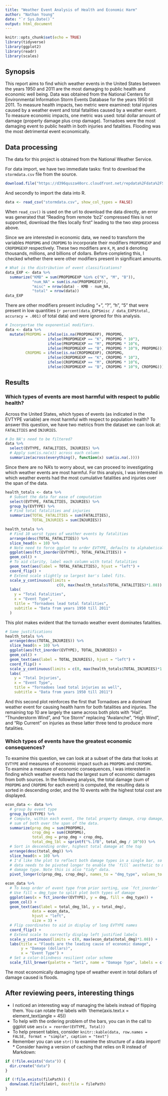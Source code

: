 ```yaml
---
title: "Weather Event Analysis of Health and Economic Harm"
author: "Nathan Young"
date: "`r Sys.Date()`"
output: html_document
---
```


```r
knitr::opts_chunk$set(echo = TRUE)
library(tidyverse)
library(ggplot2)
library(readr)
library(scales)
```

## Synopsis  
This report aims to find which weather events in the United States between the years 1950 and 2011 are the most damaging to public health and economic well being. Data was obtained from the National Centers for Environmental Information Storm Events Database for the years 1950 till 2011. To measure health impacts, two metric were examined: total injuries caused by a weather event and total fatalities caused by a weather event. To measure economic impacts, one metric was used: total dollar amount of damage (property damage plus crop damage). Tornadoes were the most damaging event to public health in both injuries and fatalities. Flooding was the most detrimental event economically. 

## Data processing  
The data for this project is obtained from the National Weather Service. 

For data import, we have two immediate tasks: first to download the `stormdata.csv` file from the source. 

```r
download.file("https://d396qusza40orc.cloudfront.net/repdata%2Fdata%2FStormData.csv.bz2", "stormdata.csv")
```

And secondly to import the data into R. 

```r
data <- read_csv("stormdata.csv", show_col_types = FALSE)
```

When `read_csv()` is used on the url to download the data directly, an error was generated that "Reading from remote 'bz2' compressed files is not supported, download the files locally first" leading to the two step process above. 

Since we are interested in economic data, we need to transform the variables `PROPDMG` and `CROPDMG` to incorporate their modifiers `PROPDMGEXP` and `CROPDMGEXP` respectively. These two modifiers are `K`, `M`, and `B` denoting thousands, millions, and billions of dollars. Before completing this, I checked whether there were other modifiers present in significant amounts. 

```r
# What is the distribution of event classifications?
data_EXP <- data %>% 
  summarize("KMB" = sum(PROPDMGEXP %in% c("K", "M", "B")), 
            "num_NA" = sum(is.na(PROPDMGEXP)), 
            "misc" = nrow(data) - KMB - num_NA, 
            "total" = nrow(data))
data_EXP
```

There are other modifiers present including "+", "?", "h", "5" that were present in low quantities (`r percent(data_EXP$misc / data_EXP$total, accuracy = .001)` of total data) and were ignored for this analysis. 

```r
# Incorportae the exponential modifiers. 
data <- data %>%
  mutate(PROPDMG = ifelse(is.na(PROPDMGEXP), PROPDMG, 
                   ifelse(PROPDMGEXP == "K", PROPDMG * 10^3, 
                   ifelse(PROPDMGEXP == "M", PROPDMG * 10^6, 
                   ifelse(PROPDMGEXP == "B", PROPDMG * 10^9, PROPDMG)))),
         CROPDMG = ifelse(is.na(CROPDMGEXP), CROPDMG, 
                   ifelse(CROPDMGEXP == "K", CROPDMG * 10^3, 
                   ifelse(CROPDMGEXP == "M", CROPDMG * 10^6, 
                   ifelse(CROPDMGEXP == "B", CROPDMG * 10^9, CROPDMG)))))
```

## Results  
### Which types of events are most harmful with respect to public health?  
Across the United States, which types of events (as indicated in the EVTYPE variable) are most harmful with respect to population health?
To answer this question, we have two metrics from the dataset we can look at: `FATALITIES` and `INJURIES`. 

```r
# Do NA's need to be filtered?
data %>%
  select(EVTYPE, FATALITIES, INJURIES) %>%
  # Apply sum(is.na(x)) across each column
  summarize(across(everything(), function(x) sum(is.na(.))))
```

Since there are no NA's to worry about, we can proceed to investigating which weather events are most harmful. For this analysis, I was interested in which weather events had the most cumulative fatalities and injuries over the span of the data. 

```r
health_totals <- data %>%
  # Subset the data for ease of computation
  select(EVTYPE, FATALITIES, INJURIES) %>%
  group_by(EVTYPE) %>%
  # Find total fatalities and injuries
  summarize(TOTAL_FATALITIES = sum(FATALITIES),
            TOTAL_INJURIES = sum(INJURIES))

health_totals %>%
  # Find 10 worst types of weather events by fatalities
  arrange(desc(TOTAL_FATALITIES)) %>%
  slice_head(n = 10) %>%
  # Note need to force ggplot to order EVTYPE, defaults to alphabetical
  ggplot(aes(fct_inorder(EVTYPE), TOTAL_FATALITIES)) + 
  geom_col() + 
  # To aid clarity, label each column with total fatalities
  geom_text(aes(label = TOTAL_FATALITIES), hjust = "left") +
  coord_flip() + 
  # Extend scale slightly so largest bar's label fits. 
  scale_y_continuous(limits = 
                       c(0, max(health_totals$TOTAL_FATALITIES)*1.08)) +
  labs(
    y = "Total Fatalities", 
    x = "Event Type", 
    title = "Tornadoes lead total fatalities",
    subtitle = "Data from years 1950 till 2011"
  )
```

This plot makes evident that the tornado weather event dominates fatalities. 

```r
# Same justifications
health_totals %>%
  arrange(desc(TOTAL_INJURIES)) %>%
  slice_head(n = 10) %>%
  ggplot(aes(fct_inorder(EVTYPE), TOTAL_INJURIES)) + 
  geom_col() + 
  geom_text(aes(label = TOTAL_INJURIES), hjust = "left") +
  coord_flip() + 
  scale_y_continuous(limits = c(0, max(health_totals$TOTAL_INJURIES)*1.08)) +
  labs(
    y = "Total Injuries", 
    x = "Event Type", 
    title = "Tornadoes lead total injuries as well",
    subtitle = "Data from years 1950 till 2011")
```

And this second plot reinforces the first that Tornadoes are a dominant weather event for causing health harm for both fatalities and injuries. The remaining top 10 are largely the same across both plots with "Hail", "Thunderstorm Wind", and "Ice Storm" replacing "Avalanche", "High Wind", and "Rip Current" on injuries as these latter three tend to produce more fatalities. 

### Which types of events have the greatest economic consequences?  
To examine this question, we can look at a subset of the data that looks at `EVTYPE` and measures of economic impact such as `PROPDMG` and `CROPDMG`.  
To examine a measure of economic consequences, I was interested in finding which weather events had the largest sum of economic damages from both sources. In the following analysis, the total damage (sum of `PROPDMG` and `CROPDMG` for each event) is computed, the resulting data is sorted in descending order, and the 10 events with the highest total cost are displayed. 

```r
econ_data <- data %>%
  # group by event type
  group_by(EVTYPE) %>%
  # Compute, within each event, the total property damage, crop damage, and 
  # sum of both over the span of the data. 
  summarize(prop_dmg = sum(PROPDMG), 
            crop_dmg = sum(CROPDMG), 
            total_dmg = prop_dmg + crop_dmg, 
            total_dmg_lbl = sprintf("%.1fB", total_dmg / 10^9)) %>%
  # Sort in descending order, highest total damage at the top
  arrange(desc(total_dmg)) %>%
  slice_head(n = 10) %>%
  # I'd like the plot to reflect both damage types in a single bar, so the
  # data needs to be pivoted longer to enable the `fill` aesthetic to map
  # damage type. Note this is also "tidy" data. 
  pivot_longer(c(prop_dmg, crop_dmg), names_to = "dmg_type", values_to = "dmg")

econ_data %>%
  # To keep order of event type from prior sorting, use `fct_inorder`
  # Use fill = dmg_type to split plot both types of damage
  ggplot(aes(x = fct_inorder(EVTYPE), y = dmg, fill = dmg_type)) +
  geom_col() +
  geom_text(aes(label = total_dmg_lbl, y = total_dmg), 
            data = econ_data, 
            hjust = "left", 
            size = 3) +
  # Flip coordinates to aid in display of long EVTYPE names
  coord_flip() + 
  # Extend scale to correctly display left justified labels
  scale_y_continuous(limits = c(0, max(econ_data$total_dmg)*1.08)) + 
  labs(title = "Floods are the leading cause of economic damage", 
       y = "Damage (dollars)", 
       x = "Event Type") + 
  # Set a color-blindness resilient color scheme
  scale_fill_brewer(palette = "Set1", name = "Damage Type", labels = c("Crop", "Property"))
```

The most economically damaging type of weather event in total dollars of damage caused is floods. 

## After reviewing peers, interesting things  
* I noticed an interesting way of managing the labels instead of flipping them. You can rotate the labels with `theme(axis.text.x = element_text(angle = 45))
* To help with the ordering problem of the bars, you can in the call to ggplot use `aes(x = reorder(EVTYPE, Total))`
* To help present tables, consider `knitr::kable(data, row.names = FALSE, format = "simple", caption = "text")`
* Remember you can use `str()` to examine the structure of a data import! * Consider having a version of caching that relies on R instead of Markdown: 

```r
if (!file.exists("data")) {
  dir.create("data")
}

if (!file.exists(filePath)) {
  donwload.file(fileUrl, destfile = filePath)
}
```

